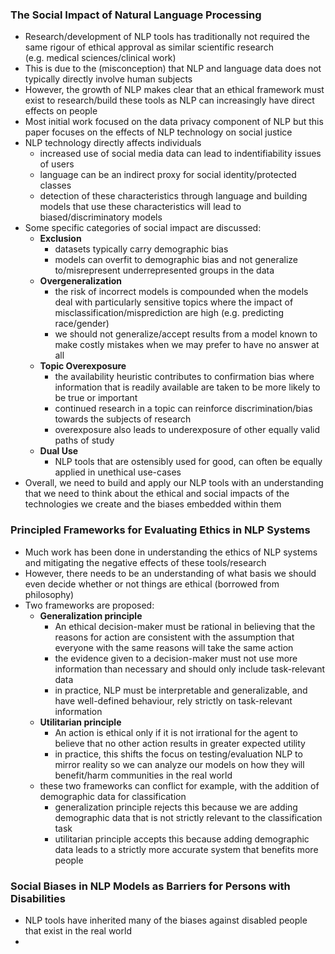 ### The Social Impact of Natural Language Processing

- Research/development of NLP tools has traditionally not required the same rigour of ethical approval as similar scientific research (e.g. medical sciences/clinical work)
- This is due to the (misconception) that NLP and language data does not typically directly involve human subjects
- However, the growth of NLP makes clear that an ethical framework must exist to research/build these tools as NLP can increasingly have direct effects on people
- Most initial work focused on the data privacy component of NLP but this paper focuses on the effects of NLP technology on social justice
- NLP technology directly affects individuals
  - increased use of social media data can lead to indentifiability issues of users
  - language can be an indirect proxy for social identity/protected classes
  - detection of these characteristics through language and building models that use these characteristics will lead to biased/discriminatory models
- Some specific categories of social impact are discussed:
  - **Exclusion**
    - datasets typically carry demographic bias
    - models can overfit to demographic bias and not generalize to/misrepresent underrepresented groups in the data
  - **Overgeneralization**
    - the risk of incorrect models is compounded when the models deal with particularly sensitive topics where the impact of misclassification/misprediction are high (e.g. predicting race/gender)
    - we should not generalize/accept results from a model known to make costly mistakes when we may prefer to have no answer at all
  - **Topic Overexposure**
    - the availability heuristic contributes to confirmation bias where information that is readily available are taken to be more likely to be true or important
    - continued research in a topic can reinforce discrimination/bias towards the subjects of research
    - overexposure also leads to underexposure of other equally valid paths of study
  - **Dual Use**
    - NLP tools that are ostensibly used for good, can often be equally applied in unethical use-cases
- Overall, we need to build and apply our NLP tools with an understanding that we need to think about the ethical and social impacts of the technologies we create and the biases embedded within them

### Principled Frameworks for Evaluating Ethics in NLP Systems

- Much work has been done in understanding the ethics of NLP systems and mitigating the negative effects of these tools/research
- However, there needs to be an understanding of what basis we should even decide whether or not things are ethical (borrowed from philosophy)
- Two frameworks are proposed:
  - **Generalization principle**
    - An ethical decision-maker must be rational in believing that the reasons for action are consistent with the assumption that everyone with the same reasons will take the same action
    - the evidence given to a decision-maker must not use more information than necessary and should only include task-relevant data
    - in practice, NLP must be interpretable and generalizable, and have well-defined behaviour, rely strictly on task-relevant information
  - **Utilitarian principle**
    - An action is ethical only if it is not irrational for the agent to believe that no other action results in greater expected utility
    - in practice, this shifts the focus on testing/evaluation NLP to mirror reality so we can analyze our models on how they will benefit/harm communities in the real world
  - these two frameworks can conflict for example, with the addition of demographic data for classification
    - generalization principle rejects this because we are adding demographic data that is not strictly relevant to the classification task
    - utilitarian principle accepts this because adding demographic data leads to a strictly more accurate system that benefits more people
    
### Social Biases in NLP Models as Barriers for Persons with Disabilities
  - NLP tools have inherited many of the biases against disabled people that exist in the real world
  -